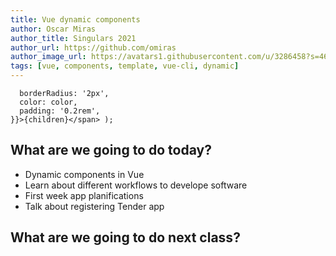```yaml
---
title: Vue dynamic components
author: Oscar Miras
author_title: Singulars 2021
author_url: https://github.com/omiras
author_image_url: https://avatars1.githubusercontent.com/u/3286458?s=460&v=4
tags: [vue, components, template, vue-cli, dynamic]
---
```


      borderRadius: '2px',
      color: color,
      padding: '0.2rem',
    }}>{children}</span> );

## __<Highlight color="#ff8000">What are we going to do today?</Highlight>__

* Dynamic components in Vue
* Learn about different workflows to develope software
* First week app planifications
* Talk about registering Tender app


## __<Highlight color="#ff8000">What are we going to do next class?</Highlight>__

